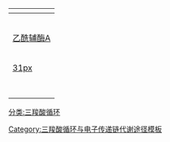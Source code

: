 {| class="navbox collapsible {{{state|autocollapse}}}" style="font-size:77%;"
|-style="font-size:115%;"
! colspan="17" | {{Tnavbar-collapsible|[[三羧酸循环]][[代谢途径]]|三羧酸循環}}
|-
|
|
|
| bgcolor="lightgreen" | [[草酰乙酸]]
|
|
| bgcolor="lightgreen" | [[苹果酸]]
|
|
| bgcolor="lightgreen" | [[延胡索酸]]
|
|
| bgcolor="lightgreen" | [[琥珀酸]]
|
|
| bgcolor="lightgreen" | [[琥珀酰辅酶A]]
|
|-
|
|
|
| rowspan="3" align="center" | [[image:oxaloacetate_wpmp.png|24px]]
| valign="bottom" |
| valign="bottom" |
| rowspan="3" align="center" | [[image:S-malate_wpmp.png|27px]]
| valign="bottom" | 
| valign="bottom" | 
| rowspan="3" align="center" | [[image:Fumaric acid wpmp.png|24px]]
| valign="bottom" |
| valign="bottom" |
| rowspan="3" align="center" | [[image:succinate_wpmp.png|24px]]
| valign="bottom" | 
| valign="bottom" | 
| rowspan="3" align="center" | [[image:succinyl-CoA_wpmp.png|24px]]
|
|-
|
|
|
| colspan="2"   align="center" | [[image:biochem_reaction_arrow_reverse_NNYY_horiz_med.svg|35px]]
| colspan="2"   align="center" | [[image:biochem_reaction_arrow_reverse_NNYN_horiz_med.svg|35px]]
| colspan="2"   align="center" | [[image:biochem_reaction_arrow_reverse_NNYY_horiz_med.svg|35px]]
| colspan="2"   align="center" | [[image:biochem_reaction_arrow_reverse_NNYY_horiz_med.svg|35px]]
|
|-
| bgcolor="lightgreen" | [[乙酰辅酶A]]
|
|
| valign="top" | NADH '''+''' H<sup>+</sup>
| valign="top" | NAD<sup>+</sup>
| valign="top" |
| valign="top" | H<sub>2</sub>O
| valign="top" | FADH<sub>2</sub>
| valign="top" | FAD
| valign="top" | 辅酶A '''+''' ATP(GTP)
| valign="top" | P<sub>i</sub> '''+''' ADP(GDP)
|
|-
|[[image:Acetyl co-A wpmp.png|31px]]
|'''+'''
|H<sub>2</sub>O
| rowspan="2" | [[image:Biochem_reaction_arrow_forward_YNNY_vert_med.svg|35px]]
|
| colspan="9" rowspan="2"|
|
| rowspan="2" | [[image:Biochem_reaction_arrow_reverse_NYYN_vert_med.svg|35px]]
| NADH '''+''' H<sup>+</sup> '''+''' CO<sub>2</sub>
|-
|
|
| [[辅酶A]]
|
|
| NAD<sup>+</sup>
|-
|
|
|
| rowspan="3" align="center" | [[image:citrate_wpmp.png|31px]]
| valign="bottom" | 
| valign="bottom" | H<sub>2</sub>O
| rowspan="3" align="center" | [[image:cis-Aconitate_wpmp.png|27px]]
| valign="bottom" | H<sub>2</sub>O
| valign="bottom" | 
| rowspan="3" align="center" | [[image:Isocitric acid.svg|35px]]
| valign="bottom" | NAD(P)<sup>+</sup>
| valign="bottom" | NAD(P)H '''+''' H<sup>+</sup>
| rowspan="3" align="center" | [[image:oxalosuccinate_wpmp.png|31px]]
| valign="bottom" | 
| valign="bottom" | CO<sub>2</sub>
| rowspan="3" align="center" | [[image:2-oxoglutarate_wpmp.svg|24px]]
|
|-
|
|
|
| colspan="2"   align="center" | [[image:Biochem_reaction_arrow_forward_NYNN_horiz_med.svg|35px]]
| colspan="2"   align="center" | [[image:Biochem_reaction_arrow_forward_YNNN_horiz_med.svg|35px]]
| colspan="2"   align="center" | [[image:Biochem_reaction_arrow_forward_YYNN_horiz_med.svg|35px]]
| colspan="2"   align="center" | [[image:Biochem_reaction_arrow_forward_NYNN_horiz_med.svg|35px]]
|
|-
|
|
|
| valign="top" |
| valign="top" |
| valign="top" |
| valign="top" |
| valign="top" |
| valign="top" |
| valign="top" |
| valign="top" |
|
|-
|
|
|
| bgcolor="lightgreen" | [[柠檬酸]]
|
|
| bgcolor="lightgreen" | 顺[[乌头酸]]
|
|
| bgcolor="lightgreen" | [[异柠檬酸]]
|
|
| bgcolor="lightgreen" | [[草酰琥珀酸]]
|
|
| bgcolor="lightgreen" | [[α-酮戊二酸]]
|
|}
[[分类:三羧酸循环]]
<noinclude>
{{Metabolic navs}}
[[Category:三羧酸循环与电子传递链代谢途径模板]]
</noinclude>